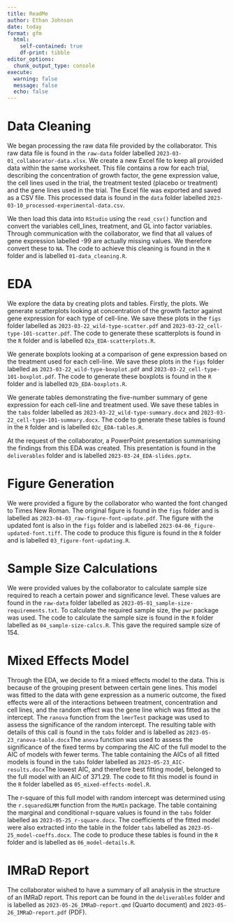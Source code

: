 ```yaml
---
title: ReadMe
author: Ethan Johnson
date: today
format: gfm
  html: 
    self-contained: true
    df-print: tibble
editor_options: 
  chunk_output_type: console
execute: 
  warning: false
  message: false
  echo: false
---
```


# Data Cleaning

We began processing the raw data file provided by the collaborator. This raw data file is found in the `raw-data` folder labelled `2023-03-01_collaborator-data.xlsx`. We create a new Excel file to keep all provided data within the same worksheet. This file contains a row for each trial, describing the concentration of growth factor, the gene expression value, the cell lines used in the trial, the treatment tested (placebo or treatment) and the gene lines used in the trial. The Excel file was exported and saved as a CSV file. This processed data is found in the `data` folder labelled `2023-03-10_processed-experimental-data.csv`.

We then load this data into `RStudio` using the `read_csv()` function and convert the variables cell_lines, treatment, and GL into factor variables. Through communication with the collaborator, we find that all values of gene expression labelled -99 are actually missing values. We therefore convert these to `NA`. The code to achieve this cleaning is found in the `R` folder and is labelled `01-data_cleaning.R`.

# EDA

We explore the data by creating plots and tables. Firstly, the plots. We generate scatterplots looking at concentration of the growth factor against gene expression for each type of cell-line. We save these plots in the `figs` folder labelled as `2023-03-22_wild-type-scatter.pdf` and `2023-03-22_cell-type-101-scatter.pdf`. The code to generate these scatterplots is found in the `R` folder and is labelled `02a_EDA-scatterplots.R`.

We generate boxplots looking at a comparison of gene expression based on the treatment used for each cell-line. We save these plots in the `figs` folder labelled as `2023-03-22_wild-type-boxplot.pdf` and `2023-03-22_cell-type-101-boxplot.pdf`. The code to generate these boxplots is found in the `R` folder and is labelled `02b_EDA-boxplots.R`.

We generate tables demonstrating the five-number summary of gene expression for each cell-line and treatment used. We save these tables in the `tabs` folder labelled as `2023-03-22_wild-type-summary.docx` and `2023-03-22_cell-type-101-summary.docx`. The code to generate these tables is found in the `R` folder and is labelled `02c_EDA-tables.R`.

At the request of the collaborator, a PowerPoint presentation summarising the findings from this EDA was created. This presentation is found in the `deliverables` folder and is labelled `2023-03-24_EDA-slides.pptx`.

# Figure Generation

We were provided a figure by the collaborator who wanted the font changed to Times New Roman. The original figure is found in the `figs` folder and is labelled as `2023-04-03_raw-figure-font-update.pdf`. The figure with the updated font is also in the `figs` folder and is labelled `2023-04-06_figure-updated-font.tiff`. The code to produce this figure is found in the `R` folder and is labelled `03_figure-font-updating.R`.

# Sample Size Calculations

We were provided values by the collaborator to calculate sample size required to reach a certain power and significance level. These values are found in the `raw-data` folder labelled as `2023-05-01_sample-size-requirements.txt`. To calculate the required sample size, the `pwr` package was used. The code to calculate the sample size is found in the `R` folder labelled as `04_sample-size-calcs.R`. This gave the required sample size of 154.

# Mixed Effects Model

Through the EDA, we decide to fit a mixed effects model to the data. This is because of the grouping present between certain gene lines. This model was fitted to the data with gene expression as a numeric outcome, the fixed effects were all of the interactions between treatment, concentration and cell lines, and the random effect was the gene line which was fitted as the intercept. The `ranova` function from the `lmerTest` package was used to assess the significance of the random intercept. The resulting table with details of this call is found in the `tabs` folder and is labelled as `2023-05-23_ranova-table.docx`The `anova` function was used to assess the significance of the fixed terms by comparing the AIC of the full model to the AIC of models with fewer terms. The table containing the AICs of all fitted models is found in the `tabs` folder labelled as `2023-05-23_AIC-results.docx`The lowest AIC, and therefore best fitting model, belonged to the full model with an AIC of 371.29. The code to fit this model is found in the `R` folder labelled as `05_mixed-effects-model.R`.

The r-square of this full model with random intercept was determined using the `r.squaredGLMM` function from the `MuMIn` package. The table containing the marginal and conditional r-square values is found in the `tabs` folder labelled as `2023-05-25_r-square.docx`. The coefficients of the fitted model were also extracted into the table in the folder `tabs` labelled as `2023-05-25_model-coeffs.docx`. The code to produce these tables is found in the `R` folder and is labelled as `06_model-details.R`.

# IMRaD Report

The collaborator wished to have a summary of all analysis in the structure of an IMRaD report. This report can be found in the `deliverables` folder and is labelled as `2023-05-26_IMRaD-report.qmd` (Quarto document) and `2023-05-26_IMRaD-report.pdf` (PDF).

  
